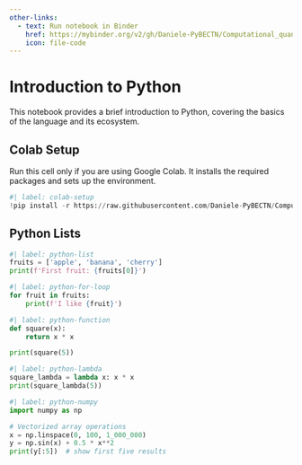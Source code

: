 ```yaml
---
other-links:
  - text: Run notebook in Binder
    href: https://mybinder.org/v2/gh/Daniele-PyBECTN/Computational_quantum_optics_lectures/notebooks/?urlpath=lab/tree/notebooks/lecture1/introduction.ipynb
    icon: file-code
---
```


# Introduction to Python

This notebook provides a brief introduction to Python, covering the basics of the language and its ecosystem.

## Colab Setup

Run this cell only if you are using Google Colab. It installs the required packages and sets up the environment.

```python
#| label: colab-setup
!pip install -r https://raw.githubusercontent.com/Daniele-PyBECTN/Computational_quantum_optics_lectures/refs/heads/notebooks/requirements.txt
```

## Python Lists

```python
#| label: python-list
fruits = ['apple', 'banana', 'cherry']
print(f'First fruit: {fruits[0]}')
```

```python
#| label: python-for-loop
for fruit in fruits:
    print(f'I like {fruit}')
```

```python
#| label: python-function
def square(x):
    return x * x

print(square(5))
```

```python
#| label: python-lambda
square_lambda = lambda x: x * x
print(square_lambda(5))
```

```python
#| label: python-numpy
import numpy as np

# Vectorized array operations
x = np.linspace(0, 100, 1_000_000)
y = np.sin(x) + 0.5 * x**2
print(y[:5])  # show first five results
```
